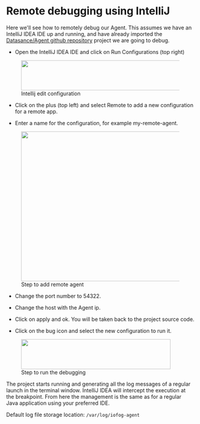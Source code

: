 # Remote debugging using IntelliJ

Here we'll see how to remotely debug our Agent. This assumes we have an IntelliJ IDEA IDE up and running, and have already imported the <a href="https://github.com/Datasance/Agent.git">Datasance/Agent github repository</a> project we are going to debug.

- Open the IntelliJ IDEA IDE and click on Run Configurations (top right)

<figure>
    <img src="/images/edit-configuration.png" alt="" height="80px" width="500px"/>
    <figcaption>Intellij edit configuration</figcaption>
</figure>

- Click on the plus (top left) and select Remote to add a new configuration for a remote app.

- Enter a name for the configuration, for example my-remote-agent.

<figure>
    <img src="/images/add-remote-agent.png" alt="" height="400px" width="500px"/>
    <figcaption>Step to add remote agent</figcaption>
</figure>

- Change the port number to 54322.

- Change the host with the Agent ip.

- Click on apply and ok.
  You will be taken back to the project source code.

- Click on the bug icon and select the new configuration to run it.

<figure>
    <img src="/images/run-debug.png" alt="" height="80px" width="400px"/>
    <figcaption>Step to run the debugging</figcaption>
</figure>

The project starts running and generating all the log messages of a regular launch in the terminal window. IntelliJ IDEA will intercept the execution at the breakpoint. From here the management is the same as for a regular Java application using your preferred IDE.

Default log file storage location: `/var/log/iofog-agent`


<EditPageAdmonition />
